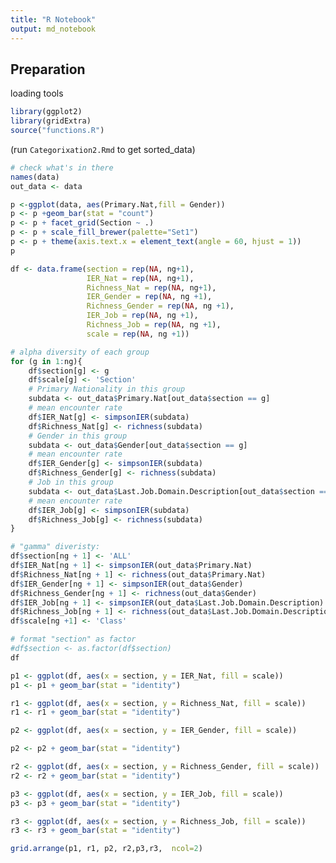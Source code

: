 ```yaml
---
title: "R Notebook"
output: md_notebook
---
```

## Preparation
loading tools
```r
library(ggplot2)
library(gridExtra)
source("functions.R")
```

(run `Categorixation2.Rmd` to get sorted_data)

```r
# check what's in there
names(data)
out_data <- data

```


```r
p <-ggplot(data, aes(Primary.Nat,fill = Gender))
p <- p +geom_bar(stat = "count") 
p <- p + facet_grid(Section ~ .)
p <- p + scale_fill_brewer(palette="Set1")
p <- p + theme(axis.text.x = element_text(angle = 60, hjust = 1))
p
```

```r
df <- data.frame(section = rep(NA, ng+1), 
                 IER_Nat = rep(NA, ng+1), 
                 Richness_Nat = rep(NA, ng+1), 
                 IER_Gender = rep(NA, ng +1),
                 Richness_Gender = rep(NA, ng +1),
                 IER_Job = rep(NA, ng +1),
                 Richness_Job = rep(NA, ng +1),
                 scale = rep(NA, ng +1))

# alpha diversity of each group
for (g in 1:ng){
    df$section[g] <- g
    df$scale[g] <- 'Section'
    # Primary Nationality in this group
    subdata <- out_data$Primary.Nat[out_data$section == g]
    # mean encounter rate
    df$IER_Nat[g] <- simpsonIER(subdata)
    df$Richness_Nat[g] <- richness(subdata)
    # Gender in this group
    subdata <- out_data$Gender[out_data$section == g]
    # mean encounter rate
    df$IER_Gender[g] <- simpsonIER(subdata)
    df$Richness_Gender[g] <- richness(subdata)
    # Job in this group
    subdata <- out_data$Last.Job.Domain.Description[out_data$section == g]
    # mean encounter rate
    df$IER_Job[g] <- simpsonIER(subdata)
    df$Richness_Job[g] <- richness(subdata)
}

# "gamma" diveristy: 
df$section[ng + 1] <- 'ALL'
df$IER_Nat[ng + 1] <- simpsonIER(out_data$Primary.Nat)
df$Richness_Nat[ng + 1] <- richness(out_data$Primary.Nat)
df$IER_Gender[ng + 1] <- simpsonIER(out_data$Gender)
df$Richness_Gender[ng + 1] <- richness(out_data$Gender)
df$IER_Job[ng + 1] <- simpsonIER(out_data$Last.Job.Domain.Description)
df$Richness_Job[ng + 1] <- richness(out_data$Last.Job.Domain.Description)
df$scale[ng +1] <- 'Class'

# format "section" as factor
#df$section <- as.factor(df$section)
df
```

```r
p1 <- ggplot(df, aes(x = section, y = IER_Nat, fill = scale))
p1 <- p1 + geom_bar(stat = "identity")

r1 <- ggplot(df, aes(x = section, y = Richness_Nat, fill = scale))
r1 <- r1 + geom_bar(stat = "identity")

p2 <- ggplot(df, aes(x = section, y = IER_Gender, fill = scale))

p2 <- p2 + geom_bar(stat = "identity")

r2 <- ggplot(df, aes(x = section, y = Richness_Gender, fill = scale))
r2 <- r2 + geom_bar(stat = "identity")

p3 <- ggplot(df, aes(x = section, y = IER_Job, fill = scale))
p3 <- p3 + geom_bar(stat = "identity")

r3 <- ggplot(df, aes(x = section, y = Richness_Job, fill = scale))
r3 <- r3 + geom_bar(stat = "identity")

grid.arrange(p1, r1, p2, r2,p3,r3,  ncol=2)
```

